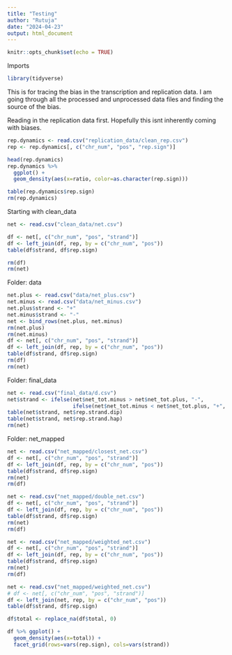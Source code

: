 ```yaml
---
title: "Testing"
author: "Rutuja"
date: "2024-04-23"
output: html_document
---
```


```r
knitr::opts_chunk$set(echo = TRUE)
```

Imports

```r
library(tidyverse)
```


This is for tracing the bias in the transcription and replication data. I am going through all the processed and unprocessed data files and finding the source of the bias.

Reading in the replication data first. Hopefully this isnt inherently coming with biases.

```r
rep.dynamics <- read.csv("replication_data/clean_rep.csv")
rep <- rep.dynamics[, c("chr_num", "pos", "rep.sign")]
```


```r
head(rep.dynamics)
rep.dynamics %>% 
  ggplot() +
  geom_density(aes(x=ratio, color=as.character(rep.sign)))

table(rep.dynamics$rep.sign)
rm(rep.dynamics)
```


Starting with clean_data

```r
net <- read.csv("clean_data/net.csv")
```

```r
df <- net[, c("chr_num", "pos", "strand")]
df <- left_join(df, rep, by = c("chr_num", "pos"))
table(df$strand, df$rep.sign)
```

```r
rm(df)
rm(net)
```

Folder: data

```r
net.plus <- read.csv("data/net_plus.csv")
net.minus <- read.csv("data/net_minus.csv")
net.plus$strand <- "+"
net.minus$strand <- "-"
net <- bind_rows(net.plus, net.minus)
rm(net.plus)
rm(net.minus)
df <- net[, c("chr_num", "pos", "strand")]
df <- left_join(df, rep, by = c("chr_num", "pos"))
table(df$strand, df$rep.sign)
rm(df)
rm(net)
```

Folder: final_data

```r
net <- read.csv("final_data/d.csv")
net$strand <- ifelse(net$net_tot.minus > net$net_tot.plus, "-", 
                     ifelse(net$net_tot.minus < net$net_tot.plus, "+", "NA"))
table(net$strand, net$rep.strand.dip)
table(net$strand, net$rep.strand.hap)
rm(net)
```

Folder: net_mapped

```r
net <- read.csv("net_mapped/closest_net.csv")
df <- net[, c("chr_num", "pos", "strand")]
df <- left_join(df, rep, by = c("chr_num", "pos"))
table(df$strand, df$rep.sign)
rm(net)
rm(df)

net <- read.csv("net_mapped/double_net.csv")
df <- net[, c("chr_num", "pos", "strand")]
df <- left_join(df, rep, by = c("chr_num", "pos"))
table(df$strand, df$rep.sign)
rm(net)
rm(df)

net <- read.csv("net_mapped/weighted_net.csv")
df <- net[, c("chr_num", "pos", "strand")]
df <- left_join(df, rep, by = c("chr_num", "pos"))
table(df$strand, df$rep.sign)
rm(net)
rm(df)
```


```r
net <- read.csv("net_mapped/weighted_net.csv")
# df <- net[, c("chr_num", "pos", "strand")]
df <- left_join(net, rep, by = c("chr_num", "pos"))
table(df$strand, df$rep.sign)

df$total <- replace_na(df$total, 0)

df %>% ggplot() +
  geom_density(aes(x=total)) +
  facet_grid(rows=vars(rep.sign), cols=vars(strand))
```




